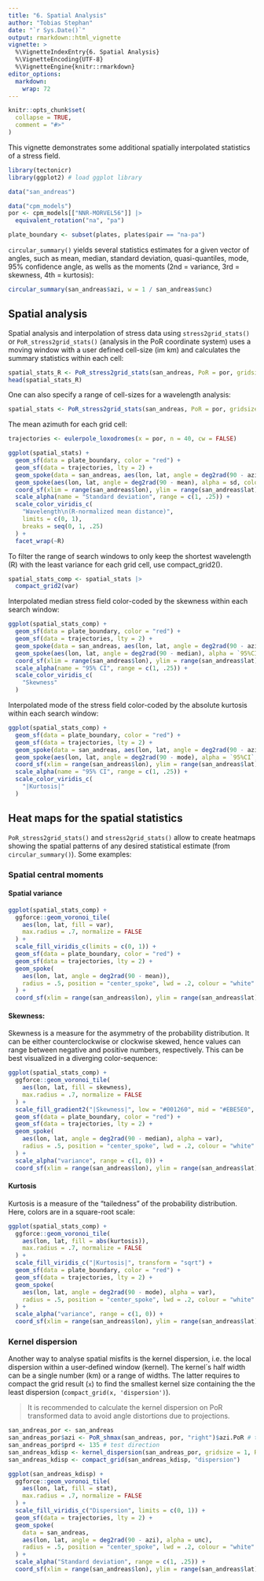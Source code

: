 ```yaml
---
title: "6. Spatial Analysis"
author: "Tobias Stephan"
date: "`r Sys.Date()`"
output: rmarkdown::html_vignette
vignette: >
  %\VignetteIndexEntry{6. Spatial Analysis}
  %\VignetteEncoding{UTF-8}
  %\VignetteEngine{knitr::rmarkdown}
editor_options: 
  markdown: 
    wrap: 72
---
```


```r
knitr::opts_chunk$set(
  collapse = TRUE,
  comment = "#>"
)
```

This vignette demonstrates some additional spatially interpolated statistics of 
a stress field.

```r
library(tectonicr)
library(ggplot2) # load ggplot library
```

```r
data("san_andreas")

data("cpm_models")
por <- cpm_models[["NNR-MORVEL56"]] |>
  equivalent_rotation("na", "pa")

plate_boundary <- subset(plates, plates$pair == "na-pa")
```

`circular_summary()` yields several statistics estimates for a given vector of 
angles, such as mean, median, standard deviation, quasi-quantiles, mode, 95% 
confidence angle, as wells as the moments (2nd = variance, 3rd = skewness, 
4th = kurtosis): 

```r
circular_summary(san_andreas$azi, w = 1 / san_andreas$unc)
```


## Spatial analysis
Spatial analysis and interpolation of stress data using `stress2grid_stats()` 
or `PoR_stress2grid_stats()` (analysis in the PoR coordinate system) uses a 
moving window with a user defined cell-size (im km) and calculates the summary 
statistics within each cell:


```r
spatial_stats_R <- PoR_stress2grid_stats(san_andreas, PoR = por, gridsize = 1, R_range = 100)
head(spatial_stats_R)
```


One can also specify a range of cell-sizes for a wavelength analysis:

```r
spatial_stats <- PoR_stress2grid_stats(san_andreas, PoR = por, gridsize = 1, R_range = seq(50, 350, 100), kappa = 10)
```

The mean azimuth for each grid cell:  
```r
trajectories <- eulerpole_loxodromes(x = por, n = 40, cw = FALSE)

ggplot(spatial_stats) +
  geom_sf(data = plate_boundary, color = "red") +
  geom_sf(data = trajectories, lty = 2) +
  geom_spoke(data = san_andreas, aes(lon, lat, angle = deg2rad(90 - azi)), radius = .5, color = "grey30", position = "center_spoke") +
  geom_spoke(aes(lon, lat, angle = deg2rad(90 - mean), alpha = sd, color = mdr), radius = 1, position = "center_spoke", lwd = 1) +
  coord_sf(xlim = range(san_andreas$lon), ylim = range(san_andreas$lat)) +
  scale_alpha(name = "Standard deviation", range = c(1, .25)) +
  scale_color_viridis_c(
    "Wavelength\n(R-normalized mean distance)",
    limits = c(0, 1),
    breaks = seq(0, 1, .25)
  ) +
  facet_wrap(~R)
```

To filter the range of search windows to only keep the shortest wavelength (R) 
with the least variance for each grid cell, use compact_grid2().

```r
spatial_stats_comp <- spatial_stats |>
  compact_grid2(var)
``` 

Interpolated median stress field color-coded by the skewness within each search 
window:
```r
ggplot(spatial_stats_comp) +
  geom_sf(data = plate_boundary, color = "red") +
  geom_sf(data = trajectories, lty = 2) +
  geom_spoke(data = san_andreas, aes(lon, lat, angle = deg2rad(90 - azi)), radius = .5, color = "grey30", position = "center_spoke") +
  geom_spoke(aes(lon, lat, angle = deg2rad(90 - median), alpha = `95%CI`, color = skewness), radius = 1, position = "center_spoke", lwd = 1) +
  coord_sf(xlim = range(san_andreas$lon), ylim = range(san_andreas$lat)) +
  scale_alpha(name = "95% CI", range = c(1, .25)) +
  scale_color_viridis_c(
    "Skewness"
  )
```

Interpolated mode of the stress field color-coded by the absolute kurtosis 
within each search window:

```r
ggplot(spatial_stats_comp) +
  geom_sf(data = plate_boundary, color = "red") +
  geom_sf(data = trajectories, lty = 2) +
  geom_spoke(data = san_andreas, aes(lon, lat, angle = deg2rad(90 - azi)), radius = .5, color = "grey30", position = "center_spoke") +
  geom_spoke(aes(lon, lat, angle = deg2rad(90 - mode), alpha = `95%CI`, color = abs(kurtosis)), radius = 1, position = "center_spoke", lwd = 1) +
  coord_sf(xlim = range(san_andreas$lon), ylim = range(san_andreas$lat)) +
  scale_alpha(name = "95% CI", range = c(1, .25)) +
  scale_color_viridis_c(
    "|Kurtosis|"
  )
```

## Heat maps for the spatial statistics

`PoR_stress2grid_stats()` and `stress2grid_stats()` allow to create heatmaps 
showing the spatial patterns of any desired statistical estimate (from 
`circular_summary()`). Some examples:

### Spatial central moments

#### Spatial variance
```r
ggplot(spatial_stats_comp) +
  ggforce::geom_voronoi_tile(
    aes(lon, lat, fill = var),
    max.radius = .7, normalize = FALSE
  ) +
  scale_fill_viridis_c(limits = c(0, 1)) +
  geom_sf(data = plate_boundary, color = "red") +
  geom_sf(data = trajectories, lty = 2) +
  geom_spoke(
    aes(lon, lat, angle = deg2rad(90 - mean)),
    radius = .5, position = "center_spoke", lwd = .2, colour = "white"
  ) +
  coord_sf(xlim = range(san_andreas$lon), ylim = range(san_andreas$lat))
```

#### Skewness:
Skewness is a measure for the asymmetry of the probability distribution. It can 
be either counterclockwise or clockwise skewed, hence values can range between 
negative and positive numbers, respectively. This can be best visualized in a 
diverging color-sequence:

```r
ggplot(spatial_stats_comp) +
  ggforce::geom_voronoi_tile(
    aes(lon, lat, fill = skewness),
    max.radius = .7, normalize = FALSE
  ) +
  scale_fill_gradient2("|Skewness|", low = "#001260", mid = "#EBE5E0", high = "#590007") +
  geom_sf(data = plate_boundary, color = "red") +
  geom_sf(data = trajectories, lty = 2) +
  geom_spoke(
    aes(lon, lat, angle = deg2rad(90 - median), alpha = var),
    radius = .5, position = "center_spoke", lwd = .2, colour = "white"
  ) +
  scale_alpha("variance", range = c(1, 0)) +
  coord_sf(xlim = range(san_andreas$lon), ylim = range(san_andreas$lat))
```

#### Kurtosis
Kurtosis is a measure of the "tailedness" of the probability distribution. 
Here, colors are in a square-root scale:
```r
ggplot(spatial_stats_comp) +
  ggforce::geom_voronoi_tile(
    aes(lon, lat, fill = abs(kurtosis)),
    max.radius = .7, normalize = FALSE
  ) +
  scale_fill_viridis_c("|Kurtosis|", transform = "sqrt") +
  geom_sf(data = plate_boundary, color = "red") +
  geom_sf(data = trajectories, lty = 2) +
  geom_spoke(
    aes(lon, lat, angle = deg2rad(90 - mode), alpha = var),
    radius = .5, position = "center_spoke", lwd = .2, colour = "white"
  ) +
  scale_alpha("variance", range = c(1, 0)) +
  coord_sf(xlim = range(san_andreas$lon), ylim = range(san_andreas$lat))
```


### Kernel dispersion

Another way to analyse spatial misfits is the kernel dispersion, i.e. the
local dispersion within a user-defined window (kernel). The kernel´s half width 
can be a single number (km) or a range of widths. The latter requires to compact
the grid result (`x`) to find the smallest kernel size containing the the least 
dispersion (`compact_grid(x, 'dispersion')`).

> It is recommended to calculate the kernel dispersion on PoR transformed data to 
avoid angle distortions due to projections.

```r
san_andreas_por <- san_andreas
san_andreas_por$azi <- PoR_shmax(san_andreas, por, "right")$azi.PoR # transform to PoR azimuth
san_andreas_por$prd <- 135 # test direction
san_andreas_kdisp <- kernel_dispersion(san_andreas_por, gridsize = 1, R_range = seq(50, 350, 100))
san_andreas_kdisp <- compact_grid(san_andreas_kdisp, "dispersion")

ggplot(san_andreas_kdisp) +
  ggforce::geom_voronoi_tile(
    aes(lon, lat, fill = stat),
    max.radius = .7, normalize = FALSE
  ) +
  scale_fill_viridis_c("Dispersion", limits = c(0, 1)) +
  geom_sf(data = trajectories, lty = 2) +
  geom_spoke(
    data = san_andreas,
    aes(lon, lat, angle = deg2rad(90 - azi), alpha = unc),
    radius = .5, position = "center_spoke", lwd = .2, colour = "white"
  ) +
  scale_alpha("Standard deviation", range = c(1, .25)) +
  coord_sf(xlim = range(san_andreas$lon), ylim = range(san_andreas$lat))
```
